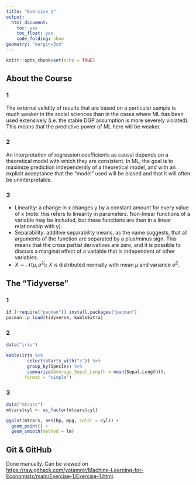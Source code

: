 ```yaml
---
title: "Exercise 1"
output:
  html_document:
    toc: yes
    toc_float: yes
    code_folding: show
geometry: "margin=3cm"
---
```


```r
knitr::opts_chunk$set(echo = TRUE)
```

## About the Course
### 1
The external validity of results that are based on a particular sample is much weaker in the social sciences than in the cases where ML has been used extensively (i.e. the stable DGP assumption is more severely violated). This means that the predictive power of ML here will be weaker.

### 2
An interpretation of regression coefficients as causal depends on a theoretical model with which they are consistent. In ML, the goal is to maximize prediction independently of a theoretical model, and with an explicit acceptance that the "model" used will be biased and that it will often be uninterpretable.

### 3
* Linearity: a change in x changes y by a constant amount for every value of x (note: this refers to linearity in parameters. Non-linear functions of a variable may be included, but these functions are then in a linear relationship with y).
* Separability: additive separability means, as the name suggests, that all arguments of the function are separated by a plus/minus sign. This means that the cross partial derivatives are zero, and it is possible to discuss a marginal effect of a variable that is independent of other variables.
* $X \sim \mathcal{N}(\mu, \sigma^2)$: $X$ is distributed normally with mean $\mu$ and variance $\sigma^2$.


## The "Tidyverse"

### 1
```r
if (!require("pacman")) install.packages("pacman")
pacman::p_load(tidyverse, kableExtra)
```

### 2
```r
data("iris")

kable(iris %>%
        select(starts_with("s")) %>%
        group_by(Species) %>%
        summarize(Average_Sepal_Length = mean(Sepal.Length)),
       format = "simple")
```

### 3
```r
data("mtcars")
mtcars$cyl <- as_factor(mtcars$cyl)

ggplot(mtcars, aes(hp, mpg, color = cyl)) +
  geom_point() +
  geom_smooth(method = lm)
```


## Git & GitHub
Done manually. Can be viewed on <https://raw.githack.com/yotamnir/Machine-Learning-for-Economists/main/Exercise-1/Exercise-1.html>.
